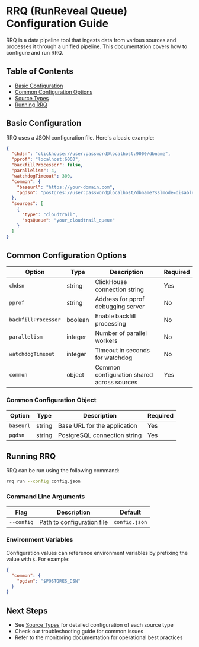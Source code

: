 # RRQ (RunReveal Queue) Configuration Guide

RRQ is a data pipeline tool that ingests data from various sources and processes it through a unified pipeline. This documentation covers how to configure and run RRQ.

## Table of Contents
- [Basic Configuration](#basic-configuration)
- [Common Configuration Options](#common-configuration-options)
- [Source Types](/sources)
- [Running RRQ](#running-rrq)

## Basic Configuration

RRQ uses a JSON configuration file. Here's a basic example:

```json
{
  "chdsn": "clickhouse://user:password@localhost:9000/dbname",
  "pprof": "localhost:6060",
  "backfillProcessor": false,
  "parallelism": 4,
  "watchdogTimeout": 300,
  "common": {
    "baseurl": "https://your-domain.com",
    "pgdsn": "postgres://user:password@localhost/dbname?sslmode=disable"
  },
  "sources": [
    {
      "type": "cloudtrail",
      "sqsQueue": "your_cloudtrail_queue"
    }
  ]
}
```

## Common Configuration Options

| Option | Type | Description | Required |
|--------|------|-------------|-----------|
| `chdsn` | string | ClickHouse connection string | Yes |
| `pprof` | string | Address for pprof debugging server | No |
| `backfillProcessor` | boolean | Enable backfill processing | No |
| `parallelism` | integer | Number of parallel workers | No |
| `watchdogTimeout` | integer | Timeout in seconds for watchdog | No |
| `common` | object | Common configuration shared across sources | Yes |

### Common Configuration Object

| Option | Type | Description | Required |
|--------|------|-------------|-----------|
| `baseurl` | string | Base URL for the application | Yes |
| `pgdsn` | string | PostgreSQL connection string | Yes |

## Running RRQ

RRQ can be run using the following command:

```bash
rrq run --config config.json
```

### Command Line Arguments

| Flag | Description | Default |
|------|-------------|---------|
| `--config` | Path to configuration file | `config.json` |

### Environment Variables

Configuration values can reference environment variables by prefixing the value with `$`. For example:

```json
{
  "common": {
    "pgdsn": "$POSTGRES_DSN"
  }
}
```

## Next Steps

- See [Source Types](/sources) for detailed configuration of each source type
- Check our troubleshooting guide for common issues
- Refer to the monitoring documentation for operational best practices
